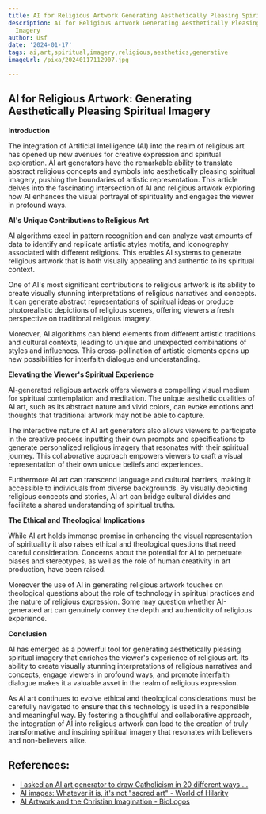 ```yaml
---
title: AI for Religious Artwork Generating Aesthetically Pleasing Spiritual Imagery
description: AI for Religious Artwork Generating Aesthetically Pleasing Spiritual
  Imagery
author: Usf
date: '2024-01-17'
tags: ai,art,spiritual,imagery,religious,aesthetics,generative
imageUrl: /pixa/20240117112907.jpg

---
```

## AI for Religious Artwork: Generating Aesthetically Pleasing Spiritual Imagery

**Introduction**

The integration  of Artificial Intelligence (AI) into the realm of religious art has opened up new avenues for creative expression and spiritual exploration. AI art generators have the remarkable ability to translate abstract religious concepts and symbols into  aesthetically pleasing spiritual imagery, pushing the boundaries of artistic  representation. This article delves into the fascinating intersection of AI and religious artwork exploring how AI enhances the visual portrayal  of  spirituality and engages the viewer in profound ways.

**AI's Unique Contributions to Religious Art**

AI algorithms  excel in pattern recognition and can analyze vast amounts of data to identify and replicate artistic styles motifs, and iconography associated  with different  religions. This enables AI systems  to generate religious artwork that is both visually appealing and authentic to its spiritual context.

One of AI's most significant contributions to religious artwork is its ability to create visually stunning interpretations of religious  narratives  and concepts.  It can generate abstract representations of spiritual  ideas or  produce  photorealistic depictions of religious scenes, offering viewers a fresh perspective on traditional religious imagery.

Moreover,  AI algorithms can blend elements from different artistic traditions and cultural contexts, leading to unique and unexpected combinations of  styles and influences. This cross-pollination of artistic elements opens up new possibilities for interfaith dialogue  and understanding.

**Elevating the Viewer's Spiritual Experience**

AI-generated religious artwork offers viewers a compelling visual medium for spiritual contemplation and meditation. The unique  aesthetic qualities of AI art, such as  its abstract nature and vivid colors,  can evoke  emotions and  thoughts that traditional artwork may  not be able to capture.

The interactive nature of AI art generators also allows viewers to participate in the creative process inputting their own prompts and specifications to generate personalized  religious imagery that resonates with their  spiritual journey.  This collaborative approach empowers viewers to craft  a visual representation of  their own unique beliefs and  experiences.

Furthermore AI art  can transcend language and cultural  barriers, making it accessible to individuals  from diverse backgrounds. By  visually depicting religious concepts and stories, AI art can bridge cultural divides  and facilitate a shared  understanding of spiritual truths.

**The Ethical and Theological Implications**

While AI art  holds immense promise in  enhancing the visual representation of spirituality it also raises ethical and theological questions  that need careful consideration. Concerns about the potential for AI to perpetuate biases and  stereotypes, as  well as the  role of human creativity in art production, have been raised.

Moreover the use of AI in generating religious artwork  touches on theological questions about the role of technology in spiritual practices and the nature  of religious expression. Some may question whether AI-generated art can genuinely convey the depth and authenticity of religious experience.

**Conclusion**

AI has emerged as a powerful tool for generating aesthetically pleasing spiritual imagery that enriches the viewer's experience of religious art. Its ability to create visually stunning interpretations of religious narratives and concepts, engage viewers in profound ways, and promote interfaith dialogue makes it a  valuable asset  in the realm of religious expression.

As AI art continues  to  evolve ethical and theological considerations must be  carefully navigated to ensure that this technology is used  in a responsible and  meaningful way. By fostering  a thoughtful and collaborative  approach, the integration of  AI  into religious artwork can lead to the creation of truly transformative and inspiring spiritual imagery that resonates with believers and non-believers alike.

## References:
- [I asked an AI art generator to draw Catholicism in 20 different ways ...](https://www.americamagazine.org/arts-culture/2022/07/13/ai-art-generator-catholicism-243354)
- [AI images: Whatever it is, it's not "sacred art" - World of Hilarity](https://hilarywhite.substack.com/p/ai-images-whatever-it-is-its-not)
- [AI Artwork and the Christian Imagination - BioLogos](https://biologos.org/articles/ai-artwork-and-the-christian-imagination)
